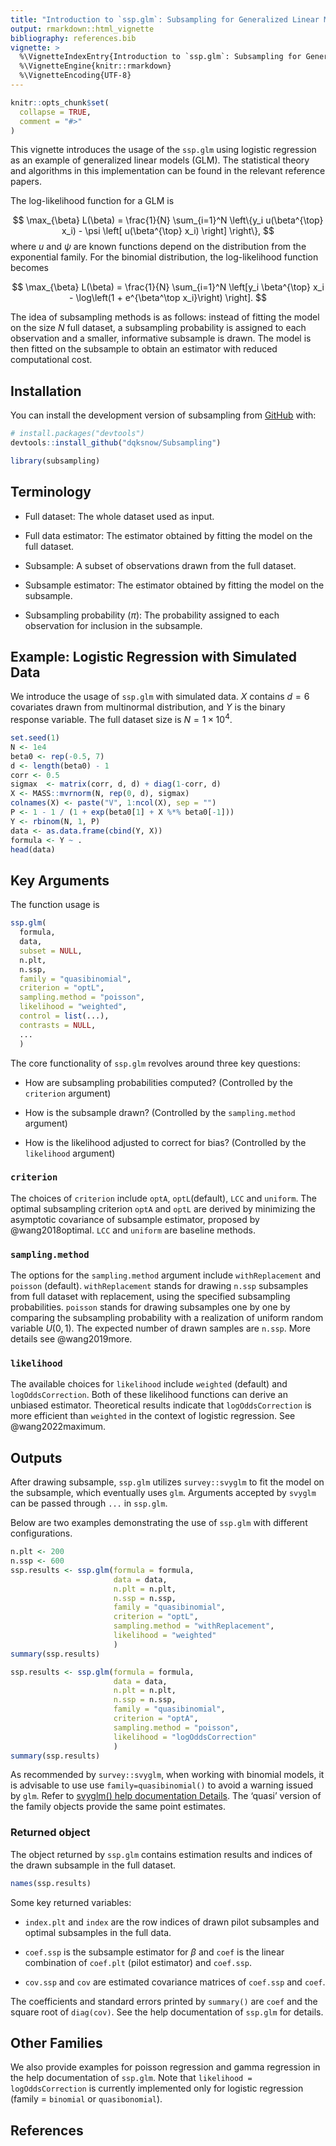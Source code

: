 ```yaml
---
title: "Introduction to `ssp.glm`: Subsampling for Generalized Linear Models"
output: rmarkdown::html_vignette
bibliography: references.bib
vignette: >
  %\VignetteIndexEntry{Introduction to `ssp.glm`: Subsampling for Generalized Linear Models}
  %\VignetteEngine{knitr::rmarkdown}
  %\VignetteEncoding{UTF-8}
---
```


```r
knitr::opts_chunk$set(
  collapse = TRUE,
  comment = "#>"
)
```

This vignette introduces the usage of the `ssp.glm` using logistic regression as
an example of generalized linear models (GLM). The statistical theory and
algorithms in this implementation can be found in the relevant reference papers.

The log-likelihood function for a GLM is

$$
\max_{\beta} L(\beta) = \frac{1}{N} \sum_{i=1}^N \left\{y_i u(\beta^{\top} x_i)
- \psi \left[ u(\beta^{\top} x_i) \right] \right\},
$$
where $u$ and $\psi$ are known functions depend on the distribution from the
exponential family. For the binomial distribution, the log-likelihood function
becomes

$$
\max_{\beta} L(\beta) = \frac{1}{N} \sum_{i=1}^N \left[y_i \beta^{\top} x_i -
\log\left(1 + e^{\beta^\top x_i}\right) \right].
$$

The idea of subsampling methods is as follows: instead of fitting the model on
the size $N$ full dataset, a subsampling probability is assigned to each
observation and a smaller, informative subsample is drawn. The model is then
fitted on the subsample to obtain an estimator with reduced computational cost.

## Installation

You can install the development version of subsampling from [GitHub](https://github.com/) with:

``` r
# install.packages("devtools")
devtools::install_github("dqksnow/Subsampling")
```

```r
library(subsampling)
```

## Terminology

- Full dataset: The whole dataset used as input.

- Full data estimator: The estimator obtained by fitting the model on the full
  dataset.

- Subsample: A subset of observations drawn from the full dataset.

- Subsample estimator: The estimator obtained by fitting the model on the
  subsample.

- Subsampling probability ($\pi$): The probability assigned to each observation
  for inclusion in the subsample.

## Example: Logistic Regression with Simulated Data

We introduce the usage of `ssp.glm` with simulated data. $X$ contains $d=6$
covariates drawn from multinormal distribution, and $Y$ is the binary response
variable. The full dataset size is $N = 1 \times 10^4$.

```r
set.seed(1)
N <- 1e4
beta0 <- rep(-0.5, 7)
d <- length(beta0) - 1
corr <- 0.5
sigmax  <- matrix(corr, d, d) + diag(1-corr, d)
X <- MASS::mvrnorm(N, rep(0, d), sigmax)
colnames(X) <- paste("V", 1:ncol(X), sep = "")
P <- 1 - 1 / (1 + exp(beta0[1] + X %*% beta0[-1]))
Y <- rbinom(N, 1, P)
data <- as.data.frame(cbind(Y, X))
formula <- Y ~ .
head(data)
```


## Key Arguments

The function usage is

```r
ssp.glm(
  formula,
  data,
  subset = NULL,
  n.plt,
  n.ssp,
  family = "quasibinomial",
  criterion = "optL",
  sampling.method = "poisson",
  likelihood = "weighted",
  control = list(...),
  contrasts = NULL,
  ...
  )
```

The core functionality of `ssp.glm` revolves around three key questions:

- How are subsampling probabilities computed? (Controlled by the `criterion`
  argument)

- How is the subsample drawn? (Controlled by the `sampling.method` argument)

- How is the likelihood adjusted to correct for bias? (Controlled by the
  `likelihood` argument)

### `criterion`

The choices of `criterion` include `optA`, `optL`(default), `LCC` and
`uniform`. The optimal subsampling criterion `optA` and `optL` are derived by
minimizing the asymptotic covariance of subsample estimator, proposed by
@wang2018optimal. `LCC` and `uniform` are baseline methods.

### `sampling.method`

The options for the `sampling.method` argument include `withReplacement` and
`poisson` (default). `withReplacement` stands for drawing `n.ssp` subsamples
from full dataset with replacement, using the specified subsampling
probabilities. `poisson` stands for drawing subsamples one by one by comparing the
subsampling probability with a realization of uniform random variable
$U(0,1)$. The expected number of drawn samples are `n.ssp`. More details see
@wang2019more.

### `likelihood`

The available choices for `likelihood` include `weighted` (default) and
`logOddsCorrection`. Both of these likelihood functions can derive an unbiased
estimator. Theoretical results indicate that `logOddsCorrection` is more
efficient than `weighted` in the context of logistic regression. See
@wang2022maximum.

## Outputs

After drawing subsample, `ssp.glm` utilizes `survey::svyglm` to fit the model on
the subsample, which eventually uses `glm`. Arguments accepted by `svyglm` can
be passed through `...` in `ssp.glm`.

Below are two examples demonstrating the use of `ssp.glm` with different
configurations.

```r
n.plt <- 200
n.ssp <- 600
ssp.results <- ssp.glm(formula = formula,
                       data = data,
                       n.plt = n.plt,
                       n.ssp = n.ssp,
                       family = "quasibinomial",
                       criterion = "optL",
                       sampling.method = "withReplacement",
                       likelihood = "weighted"
                       )
summary(ssp.results)
```

```r
ssp.results <- ssp.glm(formula = formula,
                       data = data,
                       n.plt = n.plt,
                       n.ssp = n.ssp,
                       family = "quasibinomial",
                       criterion = "optA",
                       sampling.method = "poisson",
                       likelihood = "logOddsCorrection"
                       )
summary(ssp.results)
```

As recommended by `survey::svyglm`, when working with binomial models, it is
advisable to use use `family=quasibinomial()` to avoid a warning issued by
`glm`. Refer to [svyglm() help documentation Details
](https://www.rdocumentation.org/packages/survey/versions/4.4-2/topics/svyglm). The
'quasi' version of the family objects provide the same point estimates.

### Returned object 

The object returned by `ssp.glm` contains estimation results and indices of the
drawn subsample in the full dataset.

```r
names(ssp.results)
```

Some key returned variables:

- `index.plt` and `index` are the row indices of drawn pilot subsamples and
optimal subsamples in the full data.

- `coef.ssp` is the subsample estimator for $\beta$ and `coef` is the linear 
combination of `coef.plt` (pilot estimator) and `coef.ssp`. 

- `cov.ssp` and `cov` are estimated covariance matrices of `coef.ssp` and
`coef`. 

The coefficients and standard errors printed by `summary()` are `coef` and the
square root of `diag(cov)`. See the help documentation of `ssp.glm` for details.

## Other Families

We also provide examples for poisson regression and gamma regression in the help
documentation of `ssp.glm`. Note that `likelihood = logOddsCorrection` is
currently implemented only for logistic regression (family = `binomial` or
`quasibonomial`).

## References